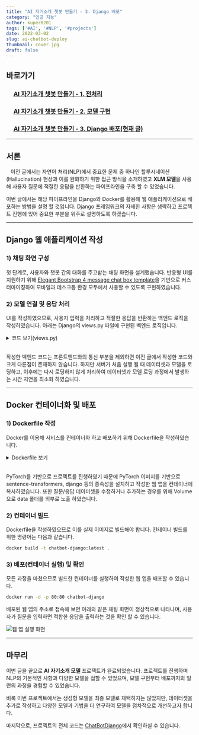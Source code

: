```yaml
---
title: "AI 자기소개 챗봇 만들기 - 3. Django 배포"
category: "인공 지능"
author: kuper0201
tags: ['#AI', '#NLP', '#projects']
date: 2022-03-02
slug: ai-chatbot-deploy
thumbnail: cover.jpg
draft: false
---
```



## 바로가기

### &nbsp; &nbsp; &nbsp;[AI 자기소개 챗봇 만들기 - 1. 전처리](/ai-chatbot-preprocess)
### &nbsp; &nbsp; &nbsp;[AI 자기소개 챗봇 만들기 - 2. 모델 구현](/ai-chatbot-model)
### &nbsp; &nbsp; &nbsp;[AI 자기소개 챗봇 만들기 - 3. Django 배포(현재 글)](#서론)

---

## 서론

&nbsp;&nbsp; 이전 글에서는 자연어 처리(NLP)에서 중요한 문제 중 하나인 할루시네이션(Hallucination) 현상과 이를 완화하기 위한 접근 방식을 소개하였고 **XLM 모델**을 사용해 사용자 질문에 적절한 응답을 반환하는 파이프라인을 구축 할 수 있었습니다.

이번 글에서는 해당 파이프라인을 Django와 Docker를 활용해 웹 애플리케이션으로 배포하는 방법을 설명 할  것입니다. Django 프레임워크의 자세한 사항은 생략하고 프로젝트 진행에 있어 중요한 부분을 위주로 설명하도록 하겠습니다.

---

## Django 웹 애플리케이션 작성

### 1) 채팅 화면 구성

첫 단계로, 사용자와 챗봇 간의 대화를 주고받는 채팅 화면을 설계했습니다.
반응형 UI를 지원하기 위해 <a href="https://bootsnipp.com/snippets/nNg98" target="_blank">Elegant Bootstrap 4 message chat box template</a>을 기반으로 커스터마이징하여 모바일과 데스크톱 환경 모두에서 사용할 수 있도록 구현하였습니다.

### 2) 모델 연결 및 응답 처리

UI를 작성하였으므로, 사용자 입력을 처리하고 적절한 응답을 반환하는 백엔드 로직을 작성하였습니다.
아래는 Django의 views.py 파일에 구현된 벡엔드 로직입니다.

<details markdown="1">
<summary>코드 보기(views.py)</summary>

```javascript
from django.http import HttpResponse
from django.http import JsonResponse
from django.shortcuts import render
import json
from django.views.decorators.csrf import csrf_exempt
import numpy as np
import pandas as pd
from numpy import dot
from numpy.linalg import norm
import os
from sentence_transformers import SentenceTransformer

# 데이터셋 및 모델 로드
train_data = pd.read_csv(os.getcwd() + '/data/ChatbotData.csv')
model = SentenceTransformer(os.getcwd() + '/data/xlm-100langs_model') 

# 데이터셋 임베딩 생성
train_data['embedding'] = train_data.apply(lambda row: model.encode(row.Q), axis=1)

# 코사인 유사도 계산 함수
def cos_sim(A, B):
    return dot(A, B) / (norm(A) * norm(B))

# 응답 생성 함수
def return_answer(question):
    embedding = model.encode(question)
    train_data['score'] = train_data.apply(lambda x: cos_sim(x['embedding'], embedding), axis=1)
    
    return train_data.loc[train_data['score'].idxmax()]['A']

# 메인 페이지 렌더링
def index(request):
    return render(request, 'chat/index.html')

# Ajax 요청 처리
@csrf_exempt
def ajax(request):
    # 요청에서 JSON 데이터 파싱
    jsonObject = json.loads(request.body)
    # 사용자 질문에 대한 응답 생성
    context = {
        'content': return_answer(jsonObject['content']),
        'date': '00:00 AM',
    }
    
    print("Request: ", end="")
    print(jsonObject)

    print("Response: ", end="")
    print(context)

    # JSON 형식으로 응답 반환
    return JsonResponse(context)
```
</details><br/>

작성한 벡엔드 코드는 프론트엔드와의 통신 부분을 제외하면 이전 글에서 작성한 코드와 크게 다른점이 존재하지 않습니다. 하지만 서버가 처음 실행 될 때 데이터셋과 모델을 로딩하고, 이후에는 다시 로딩하지 않게 처리하여 데이터셋과 모델 로딩 과정에서 발생하는 시간 지연을 최소화 하였습니다.

---

## Docker 컨테이너화 및 배포

### 1) Dockerfile 작성

Docker를 이용해 서비스를 컨테이너화 하고 배포하기 위해 Dockerfile을 작성하였습니다.

<details markdown="1">
<summary>Dockerfile 보기</summary>

```bash
FROM kuper0201/pytorch:1.13.1
RUN pip install --upgrade pip
RUN pip install pandas django sentence-transformers==2.2.2
COPY ChatBotDjango /ChatBotDjango
EXPOSE 80
VOLUME ["/ChatBotDjango/data"]
WORKDIR /ChatBotDjango
ENTRYPOINT ["python3", "manage.py", "runserver", "0.0.0.0:80", "--noreload"]
```
</details><br/>

PyTorch를 기반으로 프로젝트를 진행하였기 때문에 PyTorch 이미지를 기반으로 sentence-transformers, django 등의 종속성을 설치하고 작성한 웹 앱을 컨테이너에 복사하였습니다.
또한 질문/응답 데이터셋을 수정하거나 추가하는 경우를 위해 Volume으로 data 폴더를 외부로 노출 하였습니다.

### 2) 컨테이너 빌드

Dockerfile을 작성하였으므로 이를 실제 이미지로 빌드해야 합니다. 컨테이너 빌드를 위한 명령어는 다음과 같습니다.

```bash
docker build -t chatbot-django:latest .
```

### 3) 배포(컨테이너 실행) 및 확인

모든 과정을 마쳤으므로 빌드한 컨테이너를 실행하여 작성한 웹 앱을 배포할 수 있습니다.

```bash
docker run -d -p 80:80 chatbot-django
```

배포된 웹 앱의 주소로 접속해 보면 아래와 같은 채팅 화면이 정상적으로 나타나며, 사용자가 질문을 입력하면 적합한 응답을 출력하는 것을 확인 할 수 있습니다.

![웹 앱 실행 화면](./images/preview.png)

---

## 마무리

이번 글을 끝으로 **AI 자기소개 모델** 프로젝트가 완료되었습니다. 프로젝트를 진행하며 NLP의 기본적인 사항과 다양한 모델을 접할 수 있었으며, 모델 구현부터 배포까지의 일련의 과정을 경험할 수 있었습니다.

비록 이번 프로젝트에서는 생성형 모델을 최종 모델로 채택하지는 않았지만, 데이터셋을 추가로 작성하고 다양한 모델과 기법을 더 연구하여 모델을 점차적으로 개선하고자 합니다.

마지막으로, 프로젝트의 전체 코드는 <a href="https://github.com/kuper0201/ChatBotDjango" target="_blank">ChatBotDjango</a>에서 확인하실 수 있습니다.

